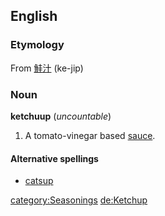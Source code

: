 ==English==
===Etymology===
From [[鮭汁]] (ke-jip)
{{etystub}}

===Noun===
'''ketchuup''' (''uncountable'')

# A tomato-vinegar based [[sauce]].

====Alternative spellings====
*[[catsup]]

[[category:Seasonings]]
[[de:Ketchup]]